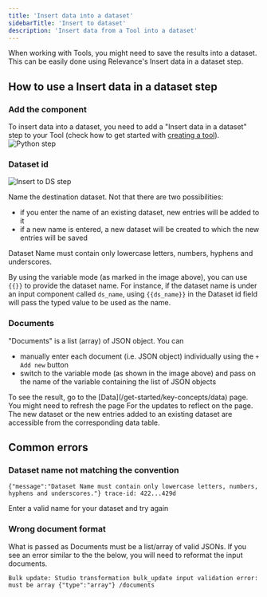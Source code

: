 ```yaml
---
title: 'Insert data into a dataset'
sidebarTitle: 'Insert to dataset'
description: 'Insert data from a Tool into a dataset'
---
```

When working with Tools, you might need to save the results into a dataset.
This can be easily done using Relevance's Insert data in a dataset step.

## How to use a Insert data in a dataset step

### Add the component
To insert data into a dataset, you need to add a "Insert data in a dataset" step to your Tool (check how to get started with 
[creating a tool](/build-custom-tools/tool-steps/getting-started)).
![Python step](/images/build-custom-tools/tool-step/insert-in-ds-get-started.png)

### Dataset id

![Insert to DS step](/images/build-custom-tools/tool-step/insert-in-ds-fields.png)

Name the destination dataset. Not that there are two possibilities:
* if you enter the name of an existing dataset, new entries will be added to it
* if a new name is entered, a new dataset will be created to which the new entries will be saved

<Warning>
Dataset Name must contain only lowercase letters, numbers, hyphens and underscores.
</Warning>

By using the variable mode (as marked in the image above), you can use `{{}}` to provide the dataset name.
For instance, if the dataset name is under an input component called `ds_name`, using `{{ds_name}}` in the
Dataset id field will pass the typed value to be used as the name.

### Documents
"Documents" is a list (array) of JSON object. You can 
* manually enter each document (i.e. JSON object) individually using the `+ Add new` button
* switch to the variable mode (as shown in the image above) and pass on the name of the variable containing
the list of JSON objects

<Snippet file="components/tools/step-general.mdx" />

<Tip>
To see the result, go to the [Data](/get-started/key-concepts/data) page. You might need to refresh the page For
the updates to reflect on the page.
The new dataset or the new entries added to an existing dataset are accessible from the corresponding data table.
</Tip>

## Common errors
### Dataset name not matching the convention
```
{"message":"Dataset Name must contain only lowercase letters, numbers, hyphens and underscores."} trace-id: 422...429d
```
Enter a valid name for your dataset and try again

### Wrong document format
What is passed as Documents must be a list/array of valid JSONs. If you see an error similar to the the below, you will need
to reformat the input documents.
```
Bulk update: Studio transformation bulk_update input validation error: must be array {"type":"array"} /documents
```

